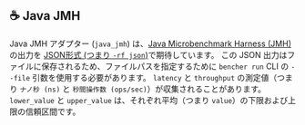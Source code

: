 
## ☕️ Java JMH

Java JMH アダプター (`java_jmh`) は、[Java Microbenchmark Harness (JMH)](https://github.com/openjdk/jmh) の出力を [JSON形式 (つまり `-rf json`)](https://github.com/openjdk/jmh/blob/master/jmh-core/src/main/java/org/openjdk/jmh/results/format/ResultFormatType.java)で期待しています。
この JSON 出力はファイルに保存されるため、ファイルパスを指定するために `bencher run` CLI の `--file` 引数を使用する必要があります。
`latency` と `throughput` の測定値（つまり `ナノ秒 (ns)` と `秒間操作数 (ops/sec)`）が収集されることがあります。
`lower_value` と `upper_value` は、それぞれ平均（つまり `value`）の下限および上限の信頼区間です。

<Java />
